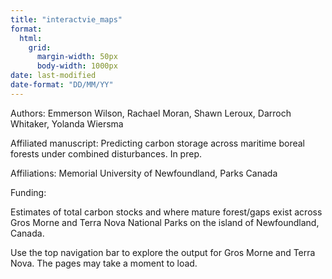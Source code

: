 ```yaml
---
title: "interactvie_maps"
format:
  html:
    grid:
      margin-width: 50px
      body-width: 1000px
date: last-modified
date-format: "DD/MM/YY"
---
```


Authors: Emmerson Wilson, Rachael Moran, Shawn Leroux, Darroch Whitaker, Yolanda Wiersma

Affiliated manuscript: Predicting carbon storage across maritime boreal forests under combined disturbances. In prep.

Affiliations: Memorial University of Newfoundland, Parks Canada

Funding:

Estimates of total carbon stocks and where mature forest/gaps exist across Gros Morne and Terra Nova National Parks on the island of Newfoundland, Canada.

Use the top navigation bar to explore the output for Gros Morne and Terra Nova. The pages may take a moment to load.
